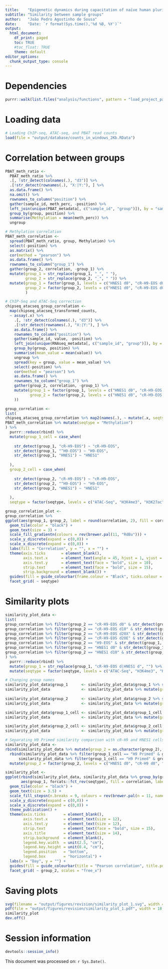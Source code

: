 ```yaml
---
title:    "Epigenetic dynamics during capacitation of naïve human pluripotent stem cells"
subtitle: "Similarity between sample groups"
author:   "João Pedro Agostinho de Sousa"
date:     "Date: `r format(Sys.time(),'%d %B, %Y')`"
output:
  html_document:
    df_print: paged
    toc: TRUE
    #toc_float: TRUE
    theme: default
editor_options:
  chunk_output_type: console
---
```


# Dependencies
```r

purrr::walk(list.files("analysis/functions", pattern = "load_project_packages", full.names = T), source)

```

# Loading data
```r

# Loading ChIP-seq, ATAC-seq, and PBAT read counts
load(file = "output/database/counts_in_windows_2Kb.RData")

```

# Correlation between groups
```r

PBAT_meth_ratio <- 
  PBAT_meth_ratio %>%
  .[, !str_detect(colnames(.), "d3")] %>% 
  .[!str_detect(rownames(.), "X:|Y:"), ] %>%
  as.data.frame() %>% 
  na.omit() %>% 
  rownames_to_column("position") %>%
  gather(sample_id, meth_perc, -position) %>%
  left_join(unique(PBAT_metadata[, c("sample_id", "group")]), by = "sample_id") %>%
  group_by(group, position) %>%
  summarise(Methylation = mean(meth_perc)) %>%
  ungroup

# Methylation correlation
PBAT_meth_correlation <- 
  spread(PBAT_meth_ratio, group, Methylation) %>% 
  select(-position) %>% 
  as.matrix() %>%
  cor(method = "pearson") %>% 
  as.data.frame() %>% 
  rownames_to_column("group_1") %>% 
  gather(group_2, correlation, -group_1) %>% 
  mutate(group_1 = str_replace(group_1, "_", " "),
         group_2 = str_replace(group_2, "_", " ")) %>% 
  mutate(group_1 = factor(group_1, levels = c("HNES1 d0", "cR-H9-EOS d0", "HNES1 d3", "cR-H9-EOS d3", "HNES1 d10", "cR-H9-EOS d10", "cR-H9-EOS d20X",  "cR-H9-EOS d20E", "H9-EOS")),
         group_2 = factor(group_2, levels = c("HNES1 d0", "cR-H9-EOS d0", "HNES1 d3", "cR-H9-EOS d3", "HNES1 d10", "cR-H9-EOS d10", "cR-H9-EOS d20X",  "cR-H9-EOS d20E", "H9-EOS"))
         )

# ChIP-Seq and ATAC-Seq correction
chipseq_atacseq_group_correlation <- 
  map(chipseq_atacseq_transformed_counts,
  ~ assay(.x) %>%
    .[, !str_detect(colnames(.), "d3")] %>% 
    .[!str_detect(rownames(.), "X:|Y:"), ] %>%
    as.data.frame() %>% 
    rownames_to_column("position") %>%
    gather(sample_id, value, -position) %>%
    left_join(unique(RNAseq_metadata[, c("sample_id", "group")]), by = "sample_id") %>%
    group_by(group, position) %>%
    summarise(mean_value = mean(value)) %>%
    ungroup %>%
    spread(key = group, value = mean_value) %>%
    select(-position) %>%
    cor(method = "pearson") %>%
    as.data.frame() %>% 
    rownames_to_column("group_1") %>% 
    gather(group_2, correlation, -group_1) %>% 
    mutate(group_1 = factor(group_1, levels = c("HNES1 d0", "cR-H9-EOS d0", "HNES1 d3", "cR-H9-EOS d3", "HNES1 d10", "cR-H9-EOS d10", "cR-H9-EOS d20X",  "cR-H9-EOS d20E", "H9-EOS")),
           group_2 = factor(group_2, levels = c("HNES1 d0", "cR-H9-EOS d0", "HNES1 d3", "cR-H9-EOS d3", "HNES1 d10", "cR-H9-EOS d10", "cR-H9-EOS d20X",  "cR-H9-EOS d20E", "H9-EOS"))
    ))

group_correlation <- 
list(
chipseq_atacseq_group_correlation %>% map2(names(.), ~ mutate(.x, seqtype = .y)) %>% purrr::reduce(rbind),
PBAT_meth_correlation %>% mutate(seqtype = "Methylation")
) %>% 
  purrr::reduce(rbind) %>%
  mutate(group_1_cell = case_when(
    
    str_detect(group_1, "cR-H9-EOS") ~ "cR-H9-EOS",
    str_detect(group_1, "^H9-EOS") ~ "H9-EOS",
    str_detect(group_1, "HNES1") ~ "HNES1"
    
  ),
  group_2_cell = case_when(
    
    str_detect(group_2, "cR-H9-EOS") ~ "cR-H9-EOS",
    str_detect(group_2, "^H9-EOS") ~ "H9-EOS",
    str_detect(group_2, "HNES1") ~ "HNES1"
    
  ),
  seqtype = factor(seqtype, levels = c("ATAC-Seq", "H3K4me3", "H3K27ac", "H3K4me1", "H3K27me3", "H3K9me3", "Methylation")))

group_correlation_plot <- 
group_correlation %>%
ggplot(aes(group_1, group_2, label = round(correlation, 2), fill = correlation)) +
  geom_tile(color = "black") +
  geom_text(size = 3) +
  scale_fill_gradientn(colours = rev(brewer.pal(11, "RdBu"))) +
  scale_y_discrete(expand = c(0,0)) +
  scale_x_discrete(expand = c(0,0)) +
  labs(fill = "Correlation", y = "", x = "") +
  theme(axis.ticks       = element_blank(),
        axis.text.x      = element_text(angle = 45, hjust = 1, vjust = 1, face = "bold", size = 10),
        axis.text.y      = element_text(face = "bold", size = 10),
        strip.text       = element_text(face = "bold", size = 15),
        strip.background = element_blank()) +
  guides(fill = guide_colourbar(frame.colour = "Black", ticks.colour = "black")) +
  facet_grid( ~ seqtype)

```

# Similarity plots
```r

similarity_plot_data <- 
list(
group_correlation %>% filter(group_2 == "cR-H9-EOS d0" & str_detect(group_1, "H9-EOS")),
group_correlation %>% filter(group_2 == "cR-H9-EOS d10" & str_detect(group_1, "H9-EOS")),
group_correlation %>% filter(group_2 == "cR-H9-EOS d20X" & str_detect(group_1, "H9-EOS")),
group_correlation %>% filter(group_2 == "cR-H9-EOS d20E" & str_detect(group_1, "H9-EOS")),
group_correlation %>% filter(group_2 == "H9-EOS" & str_detect(group_1, "H9-EOS")),
group_correlation %>% filter(group_2 == "HNES1 d0" & str_detect(group_1, "HNES1|^H9-EOS")),
group_correlation %>% filter(group_2 == "HNES1 d10" & str_detect(group_1, "HNES1|^H9-EOS"))
) %>%
  purrr::reduce(rbind) %>%
  mutate(group_1 = str_replace(group_1, "cR-H9-EOS d|HNES1 d", "") %>% factor(levels = c("0", "3", "10", "20X", "20E", "H9-EOS"))) %>% 
  mutate(seqtype = factor(seqtype, levels = c("ATAC-Seq", "H3K4me3", "H3K27ac", "H3K4me1", "H3K27me3", "H3K9me3", "Methylation")))

# Changing group names
similarity_plot_data$group_1      <- similarity_plot_data$group_1 %>% str_replace("^H9-EOS$", "H9 Primed") %>% str_remove("-EOS")
similarity_plot_data              <- similarity_plot_data %>% mutate(group_1 = factor(group_1, levels = c("0", "10", "20X", "20E", "H9 Primed")))
    
similarity_plot_data$group_2      <- similarity_plot_data$group_2 %>% str_replace("^H9-EOS$", "H9 Primed") %>% str_remove("-EOS")
similarity_plot_data              <- similarity_plot_data %>% mutate(group_2 = factor(group_2, levels = c("HNES1 d0", "cR-H9 d0", "HNES1 d10", "cR-H9 d10", "cR-H9 d20X", "cR-H9 d20E", "H9 Primed")))

similarity_plot_data$group_1_cell <- similarity_plot_data$group_1_cell %>% str_replace("^H9-EOS$", "H9 Primed") %>% str_remove("-EOS")
similarity_plot_data              <- similarity_plot_data %>% mutate(group_1_cell = factor(group_1_cell, levels = c("HNES1", "cR-H9", "H9 Primed")))

similarity_plot_data$group_2_cell <- similarity_plot_data$group_2_cell %>% str_replace("^H9-EOS$", "H9 Primed") %>% str_remove("-EOS")
similarity_plot_data              <- similarity_plot_data %>% mutate(group_2_cell = factor(group_2_cell, levels = c("HNES1", "cR-H9", "H9 Primed")))

# Separating H9 Primed similarity comparison with cR-H9 and HNES1 cells
similarity_plot_data <- 
rbind(similarity_plot_data %>% mutate(group_2 = as.character(group_2), group_2 = case_when(group_2 == "H9 Primed" ~ "H9 Primed (cR-H9)", TRUE ~ group_2)),
  rbind(similarity_plot_data %>% filter(group_1_cell == "H9 Primed" & group_2_cell == "HNES1") %>% mutate(group_1 = str_extract(group_2, "d\\d+") %>% str_remove("d")) %>% mutate(group_2 = "H9 Primed (HNES1)"),
      similarity_plot_data %>% filter(group_1_cell == "H9 Primed" & group_2_cell == "H9 Primed") %>% mutate(group_2 = "H9 Primed (HNES1)"))) %>%
  mutate(group_2 = factor(group_2, levels = c("HNES1 d0", "cR-H9 d0", "HNES1 d10", "cR-H9 d10", "cR-H9 d20X", "cR-H9 d20E", "H9 Primed (HNES1)", "H9 Primed (cR-H9)")))

similarity_plot <-
ggplot(rbind(similarity_plot_data, similarity_plot_data %>% group_by(group_1, group_2) %>% mutate(correlation = median(correlation)) %>% ungroup %>% mutate(seqtype = "Median correlation") %>% unique),
       aes(group_1, forcats::fct_rev(seqtype), fill = correlation, label = round(correlation, 2))) +
  geom_tile(color = "black") +
  geom_text(size = 3.5) +
  scale_fill_stepsn(n.breaks = 9, colours = rev(brewer.pal(n = 11, name = "RdBu"))) +
  scale_y_discrete(expand = c(0,0)) +
  scale_x_discrete(expand = c(0,0)) +
  theme_publication() +
  theme(axis.ticks        = element_blank(),
        axis.text.x       = element_text(size = 12),
        axis.text.y       = element_text(size = 12),
        strip.text        = element_text(face = "bold", size = 15),
        axis.title        = element_text(size = 14),
        strip.background  = element_blank(),
        legend.key.width  = unit(2.5, "cm"),
        legend.key.height = unit(0.4, "cm"),
        legend.position   = "bottom",
        legend.box        = "horizontal") +
  labs(x = "Day", y = "") +
  guides(fill = guide_colourbar(title = "Pearson correlation", title.position = "left", title.hjust = 0.5, barwidth = unit(7, "cm"), barheight = unit(0.30, "cm"), frame.colour = "black", ticks.colour = "black")) +
  facet_grid( ~ group_2, scales = "free_x")

```

# Saving plots
```r

svg(filename = "output/figures/revision/similarity_plot_1.svg", width = 18, height = 4)
pdf(file = "output/figures/revision/similarity_plot_1.pdf", width = 18, height = 4)
similarity_plot
dev.off()

```

# Session information
```r

devtools::session_info()

```

This document was processed on: `r Sys.Date()`.